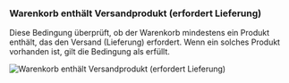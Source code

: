 ### Warenkorb enthält Versandprodukt (erfordert Lieferung)

Diese Bedingung überprüft, ob der Warenkorb mindestens ein Produkt enthält, das den Versand (Lieferung) erfordert. Wenn ein solches Produkt vorhanden ist, gilt die Bedingung als erfüllt.

<img
  src="/images/essentials/condition-sets/cart-has-shipping-product.webp"
  alt="Warenkorb enthält Versandprodukt (erfordert Lieferung)"
/>
